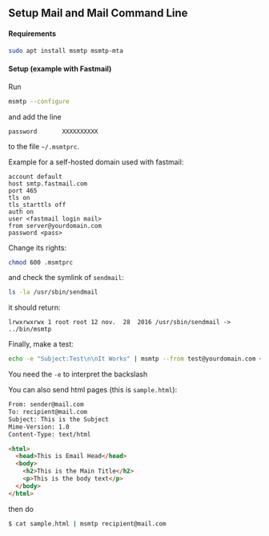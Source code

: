 ## Setup Mail and Mail Command Line

#### Requirements

```bash
sudo apt install msmtp msmtp-mta
```

#### Setup (example with Fastmail)

Run

```bash
msmtp --configure
```

and add the line

```
password       XXXXXXXXXX
```

to the file `~/.msmtprc`.

Example for a self-hosted domain used with fastmail:

```
account default
host smtp.fastmail.com
port 465
tls on
tls_starttls off
auth on
user <fastmail login mail>
from server@yourdomain.com
password <pass>
```


Change its rights:

```bash
chmod 600 .msmtprc
```

and check the symlink of `sendmail`:

```bash
ls -la /usr/sbin/sendmail
```

it should return:

```
lrwxrwxrwx 1 root root 12 nov.  28  2016 /usr/sbin/sendmail -> ../bin/msmtp
```

Finally, make a test:

```bash
echo -e "Subject:Test\n\nIt Works" | msmtp --from test@yourdomain.com <destination_mail_address>
```

You need the `-e` to interpret the backslash

You can also send html pages (this is `sample.html`):

```html
From: sender@mail.com
To: recipient@mail.com
Subject: This is the Subject
Mime-Version: 1.0
Content-Type: text/html

<html>
  <head>This is Email Head</head>
  <body>
    <h2>This is the Main Title</h2>
    <p>This is the body text</p>
  </body>
</html>
```

then do

```bash
$ cat sample.html | msmtp recipient@mail.com
```
